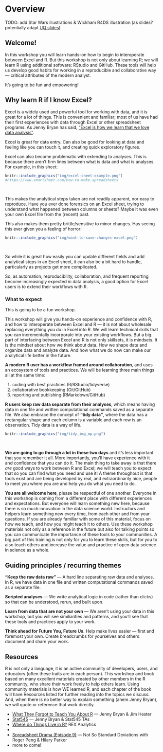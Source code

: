 # Overview {#overview}

TODO: add Star Wars illustrations & Wickham R4DS illustration (as slides? potentially adapt [UQ slides](https://docs.google.com/presentation/d/17TBDqEBTErKsUHezXVHBGM8Qhd50wnS3lnBqhzCtl_4/edit#slide=id.g5bfcc15cf3_0_28))


<!---

[Allison Lecture 2](https://docs.google.com/presentation/d/1u1DdhU_WTv1b-sbQgqVGAE-bA2Nq_Yym8BzcPW4lS3k/edit#slide=id.g64562b5505_0_41)
There are often many solutions that work - try to focus on and use solutions that work and are clear, well-organized, and that use consistent/familiar syntax




--->

## Welcome! 

In this workshop you will learn hands-on how to begin to interoperate between Excel and R. But this workshop is not only about learning R; we will learn R using additional software: RStudio and GitHub. These tools will help us develop good habits for working in a reproducible and collaborative way — critical attributes of the modern analyst. 

It's going to be fun and empowering! 

## Why learn R if I know Excel? 

Excel is a widely used and powerful tool for working with data, and it is great for a lot of things. This is convenient and familiar; most of us have had their first experiences with data through Excel or other spreadsheet programs. As Jenny Bryan has said, ["Excel is how we learn that we love data analysis"](). 

Excel is great for data entry. Can also be good for looking at data and feeling like you can touch it, and creating quick exploratory figures.  

Excel can also become problematic with extending to analyses. This is because there aren't firm lines between what is data and what is analyses. For example, in this sheet:

```r
knitr::include_graphics("img/excel-sheet-example.png")  
#https://www.smartsheet.com/how-to-make-spreadsheets
```

<br>

This makes the analytical steps taken are not readily apparent, nor easy to reproduce.  Have you ever done forensics on an Excel sheet, trying to understand what happened between columns or sheets? Maybe it was even your own Excel file from the (recent) past. 


<!--- And there are also problems with Excel incorrectly interpreting data as dates, etc. Horror Stories! Economist etc. -- 

Mine: genetics example doesn't hit home as much as Durham bike  accidents where age groups are converted to dates just by opening the bloody csv in excel--->

This also makes them pretty brittle/sensitive to minor changes. Has seeing this ever given you a feeling of horror: 

```r
knitr::include_graphics("img/want-to-save-changes-excel.png")  
```

<br>

So while it is great how easily you can update different fields and add analytical steps in an Excel sheet, it can also be a bit hard to handle, particularly as projects get more complicated. 

So, as automation, reproducibility, collaboration, and frequent reporting become increasingly expected in data analysis, a good option for Excel users is to extend their workflows with R. 

<!---Integrating R into data analysis with Excel can bridge the technical gap between collaborators using either software. R enables use of existing tools built for specific tasks and overcomes some limitations that arise when working with large datasets or repeated analyses. --->

<!---
Excel blends data and analysis into the same place. But as we use R we will talk about keeping data separate from analyses: "Keeping the raw data raw."
--->

### What to expect

This is going to be a fun workshop. 

This workshop will give you hands-on experience and confidence with R, and how to interoperate between Excel and R — it is not about wholesale replacing everything you do in Excel into R. 
We will learn technical skills that you can incrementally incorporate into your existing workflows. But a big part of interfacing between Excel and R is not only skillsets, it is mindsets. It is the mindset about how we think about data. How we shape data and organize data and analyze data. And how what we do now can make our analytical life better in the future.

**A modern R user has a workflow framed around collaboration**, and uses an ecosystem of tools and practices. We will be learning three main things all at the same time: 

1. coding with best practices (R/RStudio/tidyverse)
2. collaborative bookkeeping (Git/GitHub)
3. reporting and publishing (RMarkdown/GitHub) 

**R users keep raw data separate from their analyses**, which means having data in one file and written computational commands saved as a separate file. We also embrace the concept of **"tidy data"**, where the data has a rectangular shape and each column is a variable and each row is an observation. Tidy data is a way of life.

```r
knitr::include_graphics("img/tidy_img_np.png")  
```

<br>

<!---
**We will teach R/RStudio/GitHub/tidyverse/RMarkdown all together** to reinforce skills and best practices, and get you comfortable with a workflow that you can have confidence using in your own work, and interface with Excel in your own analyses and with collaborators. You'll be working hands-on and doing the same things on your own computer as we do live on up on the screen. 


We will use R to produce analyses people can understand and build from — including Future You and Future Us. The plan is to expose you to tools and workflows that you can have confidence using in your work.

--->

**We are going to go through a lot in these two days** and it's less important that you remember it all. More importantly, you'll have experience with it and confidence that you can do it. The main thing to take away is that there *are* good ways to work between R and Excel; we will teach you to expect that so you can find what you need and use it! A theme throughout is that tools exist and are being developed by real, and extraordinarily nice, people to meet you where you are and help you do what you need to do.

**You are all welcome here**, please be respectful of one another. Everyone in this workshop is coming from a different place with different experiences and expectations. But everyone will learn something new here, because there is so much innovation in the data science world. Instructors and helpers learn something new every time, from each other and from your questions. If you are already familiar with some of this material, focus on how we teach, and how you might teach it to others. Use these workshop materials not only as a reference in the future but also for talking points so you can communicate the importance of these tools to your communities. A big part of this training is not only for you to learn these skills, but for you to also teach others and increase the value and practice of open data science in science as a whole. 

<!---
## Friendly mindset

"pain of failure, it’s just the pain of learning." - [Gordon Shotwell](https://blog.shotwell.ca/posts/r_for_excel_users/)

Something else to start us off is to mention that you are learning a new language here. It's an ongoing process, it takes time, you'll make mistakes, it can be frustrating, but it will be overwhelmingly awesome in the long run. We all speak at least one language; it's a similar process, really. And no matter how fluent you are, you'll always be learning, you'll be trying things in new contexts, learning words that mean the same as others, etc, just like everybody else. And just like any form of communication, there will be miscommunications that can be frustrating, but hands down we are all better off because of it. 

While language is a familiar concept, programming languages are in a different context from spoken languages, but you will get to know this context with time. For example: you have a concept that there is a first meal of the day, and there is a name for that: in English it's "breakfast". So if you're learning Spanish, you could expect there is a word for this concept of a first meal. (And you'd be right: 'desayuno'). **We will get you to expect that programming languages also have words (called functions in R) for concepts as well**. You'll soon expect that there is a way to order values numerically. Or alphabetically. Or search for patterns in text. Or calculate the median. Or reorganize columns to rows. Or subset exactly what you want. We will get you increase your expectations and learn to ask and find what you're looking for.

You came here to learn R, but we are going to learn R together with RStudio. 

--->

## Guiding principles / recurring themes

**"Keep the raw data raw"** — A hard line separating raw data and analyses. In R, we have data in one file and written computational commands saved as a separate file.

**Scripted analyses** — We write analytical logic in code (rather than clicks) so that can be understood, rerun, and built upon.  

**Learn from data that are not your own** — We aren't using your data in this workshop, but you will see similiarities and patterns, and you'll see that these tools and practices apply to your work.

**Think ahead for Future You, Future Us.** Help make lives easier — first and foremost your own. Create breadcrumbs for yourselves and others: document and share your work. 

<!---

Also: show some data. And then talk to your neighbor about how this data is and is not like some data that you've worked with. 3 mins, and then share out. 

We are a friendly group, coding is social, talk to your neighbors. Sticky notes. 
---> 

<!--- What you'll learn

TODO: dev 

- Motivation is to bridge and/or get out of excel
- We’re not going to replicate all of your fancy things in R, 
- We use Excel to look at data that we’re reading into R
- Spreadsheets are great; blend data entry with analyses and we’re going to try to help you think about them a bit more distinctively.
- Most important collaborator is future you, and future us

An important theme for this workshop is being deliberate about your analyses and setting things up in a way that will make your analytical life better downstream in the current task, and better when Future You or Future Us revisit it in the future (i.e. avoiding: what happens next? What does this name mean?)

This graphic by Hadley Wickham and Garrett Grolemund in their book [R for Data Science](http://r4ds.had.co.nz/) is simple but incredibly powerful: 

```r
knitr::include_graphics("img/r4ds_data-science.png")  
```

You may not have ever thought about analysis in such discrete steps: I certainly hadn't before seeing this. That is partly because in Excel, it can be easy to blend these steps together. We are going to keep them separate, and talk about why. The first step is Import: and implicit in this as a first step is that the data is stored elsewhere and is not manipulated directly, which **keeps the raw data raw**. 

We will be focusing on: 
- **Import**: `readr`, `readxl` to read raw data stored in CSV or Excel files directly into R
- **Tidy**: `tidyr` to (re)organize rows of data into unique values
- **Transform**: `dplyr` to "wrangle" data based on subsetting by rows or columns, sorting and joining
- **Visualize**: `ggplot2` static plots, using grammar of graphics principles
- **Communicate**
    - `writexl` to export intermediate and final data
    - GitHub File Upload and Issues for online publishing and collaboration



Emphasizing collaboration

TODO: rewrite/update (from OHI book):

Collaborating efficiently has historically been really hard to do. It's only been the last 20 years or so that we've moved beyond mailing things with the postal service. Being able to email and get feedback on files through track changes was a huge step forward, but it comes with a lot of bookkeeping and reproduciblity issues (did I send that report based on `analysis_final_final.xls` or `analysis_final_usethisone.xls`?). But now, open tools make it much easier to collaborate. 

Working with collaborators in mind is critical for reproducibility. And, your most important collaborator is Future You. This training will introduce best practices using open tools, so that collaboration will become second nature to you!

By the end of the course...

By the end of this course you’ll produce this report that you can reproduce, which means...
Introduce the problem we will solve. Eg: (just an idea maybe time-series is not a great idea) SMALL PROBLEM. (4 mins)
Show data files, We will discuss our analysis plan (only enough to motivate!) Create a report, that looks great.


--->

## Resources

R is not only a language, it is an active community of developers, users, and educators (often these traits are in each person). This workshop and book based on many excellent materials created by other members in the R community, who share their work freely to help others learn. Using community materials is how WE learned R, and each chapter of the book will have Resources listed for further reading into the topics we discuss. And, when there is no better way to explain something (ahem Jenny Bryan), we will quote or reference that work directly.

- [What They Forgot to Teach You About R](https://whattheyforgot.org/) — Jenny Bryan & Jim Hester
- [Stat545](https://stat545.com/) — Jenny Bryan & Stat545 TAs
- [Where do Things Live in R?](http://rex-analytics.com/things-live-r-r-excel-users/) REX Analytics
- [](https://blog.shotwell.ca/posts/r_for_excel_users/)
- [Spreadsheet Drama (Episode 9)](http://nssdeviations.com/episode-9-spreadsheet-drama) — Not So Standard Deviations with Roger Peng & Hilary Parker
- more to come!

